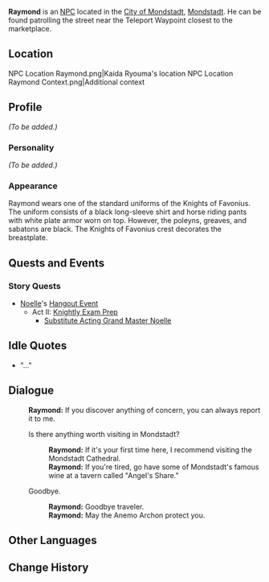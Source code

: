 {{Meta
<!-- Remove this template after adding the missing info -->
|missing_NPC_profile  = yes
}}
{{Character Infobox
|image            = NPC Raymond.png
|region           = Mondstadt
|affiliation      = Knights of Favonius
|title            = Knight of Favonius
|type             = NPC
}}
'''Raymond''' is an [[NPC]] located in the [[City of Mondstadt]], [[Mondstadt]]. He can be found patrolling the street near the Teleport Waypoint closest to the marketplace.

==Location==
<gallery hideaddbutton="true" captionalign="center">
NPC Location Raymond.png|Kaida Ryouma's location
NPC Location Raymond Context.png|Additional context
</gallery>

==Profile==
<!-- detailed story/lore information goes here -->
''(To be added.)''

===Personality===
''(To be added.)''

===Appearance===
Raymond wears one of the standard uniforms of the Knights of Favonius. The uniform consists of a black long-sleeve shirt and horse riding pants with white plate armor worn on top. However, the poleyns, greaves, and sabatons are black. The Knights of Favonius crest decorates the breastplate.

==Quests and Events==
===Story Quests===
* [[Noelle]]'s [[Hangout Event]]
** Act II: [[Knightly Exam Prep]]
*** [[Substitute Acting Grand Master Noelle]]

==Idle Quotes==
* "..."

==Dialogue==
{{Dialogue start}}
:'''Raymond:''' If you discover anything of concern, you can always report it to me.
:{{DIcon}} Is there anything worth visiting in Mondstadt?
::'''Raymond:''' If it's your first time here, I recommend visiting the Mondstadt Cathedral.
::'''Raymond:''' If you're tired, go have some of Mondstadt's famous wine at a tavern called "Angel's Share."
:{{DIcon}} Goodbye.
::'''Raymond:''' Goodbye traveler.
::'''Raymond:''' May the Anemo Archon protect you.
{{Dialogue end}}

==Other Languages==
{{Other Languages|default_hidden = 1
|en      = Raymond
|zhs     = 雷蒙德
|zhs_rm  = Léiméngdé
|zht     = 雷蒙德
|zht_rm  = Léiméngdé
|ja      = レイモンド
|ja_rm   = Reimondo
|ko      = 레이몬드
|ko_rm   = 
|es      = Raymond
|fr      = Raymond
|ru      = Рэймонд
|th      = Raymond
|vi      = Raymond
|de      = Raymond
|id      = Raymond
|pt      = Raymond
}}

==Change History==
{{Change History|1.0}}